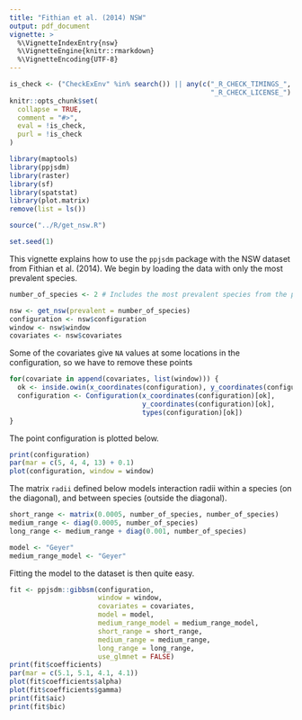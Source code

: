 ```yaml
---
title: "Fithian et al. (2014) NSW"
output: pdf_document
vignette: >
  %\VignetteIndexEntry{nsw}
  %\VignetteEngine{knitr::rmarkdown}
  %\VignetteEncoding{UTF-8}
---
```

  
```r
is_check <- ("CheckExEnv" %in% search()) || any(c("_R_CHECK_TIMINGS_",
                                                  "_R_CHECK_LICENSE_") %in% names(Sys.getenv()))
knitr::opts_chunk$set(
  collapse = TRUE,
  comment = "#>",
  eval = !is_check,
  purl = !is_check
)

```

```r
library(maptools)
library(ppjsdm)
library(raster)
library(sf)
library(spatstat)
library(plot.matrix)
remove(list = ls())

source("../R/get_nsw.R")

set.seed(1)
```

This vignette explains how to use the `ppjsdm` package with the NSW dataset from Fithian et al. (2014).
We begin by loading the data with only the most prevalent species.

```r
number_of_species <- 2 # Includes the most prevalent species from the plot

nsw <- get_nsw(prevalent = number_of_species)
configuration <- nsw$configuration
window <- nsw$window
covariates <- nsw$covariates
```

Some of the covariates give `NA` values at some locations in the configuration, so we have to remove these points

```r
for(covariate in append(covariates, list(window))) {
  ok <- inside.owin(x_coordinates(configuration), y_coordinates(configuration), covariate)
  configuration <- Configuration(x_coordinates(configuration)[ok], 
                                 y_coordinates(configuration)[ok],
                                 types(configuration)[ok])
}
```

The point configuration is plotted below.

```r
print(configuration)
par(mar = c(5, 4, 4, 13) + 0.1)
plot(configuration, window = window)
```

The matrix `radii` defined below models interaction radii within a species (on the diagonal), and between species (outside the diagonal).

```r
short_range <- matrix(0.0005, number_of_species, number_of_species)
medium_range <- diag(0.0005, number_of_species)
long_range <- medium_range + diag(0.001, number_of_species)

model <- "Geyer"
medium_range_model <- "Geyer"
```

Fitting the model to the dataset is then quite easy.

```r
fit <- ppjsdm::gibbsm(configuration, 
                      window = window, 
                      covariates = covariates, 
                      model = model, 
                      medium_range_model = medium_range_model,
                      short_range = short_range,
                      medium_range = medium_range,
                      long_range = long_range,
                      use_glmnet = FALSE)
print(fit$coefficients)
par(mar = c(5.1, 5.1, 4.1, 4.1))
plot(fit$coefficients$alpha)
plot(fit$coefficients$gamma)
print(fit$aic)
print(fit$bic)
```
